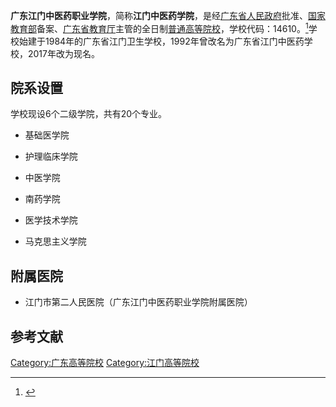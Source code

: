 {{Primarysources|time=2020-07-10T07:26:14+00:00}}
{{Infobox University
| name = 广东江门中医药职业学院
| SealImage = 
| established = 2017年3月
| type = [[公立大学|公立高等职业学校]]
| President = 
| address = {{CHN}}[[广东省|广东省]][[江门市|江门市]][[蓬江区|蓬江区]]龙湾路4号
| nickname = 
| telephone = 0750-3508716
| website = http://www.gdjmcmc.com
| EnglishName = Guangdong Jiangmen Chinese  Medical College
| district = [[江门市|江门市]]
| grades = 
}}

'''广东江门中医药职业学院'''，简称'''江门中医药学院'''，是经[[广东省人民政府|广东省人民政府]]批准、[[中华人民共和国教育部|国家教育部]]备案、[[广东省教育厅|广东省教育厅]]主管的全日制[[普通高等院校|普通高等院校]]，学校代码：14610。<ref>{{Cite web|title=广东江门中医药职业学院|url=http://www.gdjmcmc.com/|author=|date=|format=|publisher=|language=|accessdate=2020-07-10|archive-date=2020-07-10|archive-url=https://web.archive.org/web/20200710065553/http://www.gdjmcmc.com/|dead-url=no}}</ref>学校始建于1984年的广东省江门卫生学校，1992年曾改名为广东省江门中医药学校，2017年改为现名。

== 院系设置 ==
学校现设6个二级学院，共有20个专业。
*基础医学院

*护理临床学院

*中医学院

*南药学院

*医学技术学院

*马克思主义学院

== 附属医院 ==
*江门市第二人民医院（广东江门中医药职业学院附属医院）


== 参考文献 ==
<references />


{{School-stub}}
{{广东高等院校}}
[[Category:广东高等院校|Category:广东高等院校]]
[[Category:江门高等院校|Category:江门高等院校]]